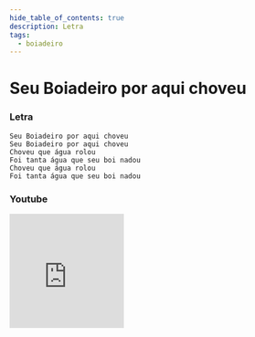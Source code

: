 ```yaml
---
hide_table_of_contents: true
description: Letra
tags:
  - boiadeiro
---
```


# Seu Boiadeiro por aqui choveu

### Letra

```text
Seu Boiadeiro por aqui choveu
Seu Boiadeiro por aqui choveu
Choveu que água rolou
Foi tanta água que seu boi nadou
Choveu que água rolou
Foi tanta água que seu boi nadou
```

### Youtube

<iframe
  width="200"
  height="200"
  src="https://www.youtube.com/embed/YAUydAM_dM8?si=UT6WbJV4sYg4zICS"
  title="YouTube video player"
  frameborder="0"
  allow="accelerometer; autoplay; clipboard-write; encrypted-media; gyroscope; picture-in-picture; web-share"
  referrerpolicy="strict-origin-when-cross-origin"
  allowfullscreen
></iframe>
